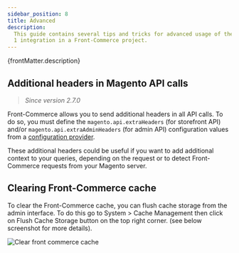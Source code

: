```yaml
---
sidebar_position: 8
title: Advanced
description:
  This guide contains several tips and tricks for advanced usage of the Magento
  1 integration in a Front-Commerce project.
---
```


<p>{frontMatter.description}</p>


## Additional headers in Magento API calls

> _Since version 2.7.0_

Front-Commerce allows you to send additional headers in all API calls. To do so,
you must define the `magento.api.extraHeaders` (for storefront API) and/or
`magento.api.extraAdminHeaders` (for admin API) configuration values from a
[configuration provider](/docs/advanced/server/configurations#what-is-a-configuration-provider).

These additional headers could be useful if you want to add additional context
to your queries, depending on the request or to detect Front-Commerce requests
from your Magento server.

## Clearing Front-Commerce cache

To clear the Front-Commerce cache, you can flush cache storage from the admin
interface. To do this go to System > Cache Management then click on Flush Cache
Storage button on the top right corner. (see below screenshot for more details).

<BrowserWindow url="http://magento1.localhost.me/admin" fullscreen>

![Clear front commerce cache](./assets/clear-fc-cache.jpg)

</BrowserWindow>
